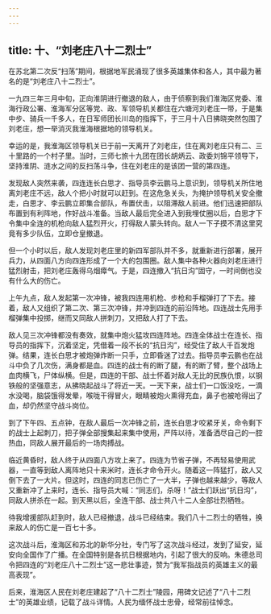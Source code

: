 ```yaml
---
---
---
```

title: 十、“刘老庄八十二烈士”
---



在苏北第二次反“扫荡”期间，根据地军民涌现了很多英雄集体和各人，其中最为著名的是“刘老庄八十二烈士”。

一九四三年三月中旬，正向淮阴进行撤退的敌人，由于侦察到我们淮海区党委、淮海行政公署、淮海军分区等党、政、军领导机关都住在六塘河刘老庄一带，于是集中步、骑兵一千多人，在日军师团长川岛的指挥下，于三月十八日拂晓突然包围了刘老庄，想一举消灭我淮海根据地的领导机关。

幸运的是，我淮海区领导机关已于前一天离开了刘老庄，住在离刘老庄只有二、三十里路的一个村子里。当时，三师七旅十九团在团长胡炳云、政委刘锦平领导下，坚持淮阴、涟水之间的反扫荡斗争，住在刘老庄的是该团一营的第四连。

发现敌人突然来袭，四连连长白思才、指导员李云鹏马上意识到，领导机关所住地离刘老庄不远，敌人个把小时就可以赶到。在这危急关头，为掩护领导机关安全撤走，白思才、李云鹏立即集合部队，布置伏击，以阻滞敌人前进。他们迅速把部队布置到有利阵地，作好战斗准备。当敌人最后完全进入到我埋仗圈以后，白思才下令集中全连的机枪向敌人猛烈开火，打得敌人蒙头转向。敌人一下子摸不清这里究竟有多少队伍，立即仓皇撤退。

但一个小时以后，敌人发现刘老庄里的新四军部队并不多，就重新进行部署，展开兵力，从四面八方向四连形成了一个大的包围圈。敌人集中各种火器向刘老庄进行猛烈射击，把刘老庄轰得乌烟瘴气。于是，四连撤入“抗日沟”固守，一时间倒也没有什么大的伤亡。

上午九点，敌人发起第一次冲锋，被我四连用机枪、步枪和手榴弹打了下去。接着，敌人又组织了第二次、第三次冲锋，并冲到四连的前沿阵地。四连战士先用手榴弹集中投掷，继而又同敌人拼刺刀，又把敌人打了下去。

敌人见三次冲锋都没有奏效，就集中炮火猛攻四连阵地。四连全体战士在连长、指导员的指挥下，沉着坚定，凭借着一段不长的“抗日沟”，经受住了敌人千百发炮弹。结果，连长白思才被炮弹炸断一只手，立即昏迷了过去。指导员李云鹏也在战斗中负了几次伤，满身都是血。四连的战士有的断了腿，有的断了臂，整个战场上血肉横飞，尸体纵横。但是，四连的干部、战士怀着对敌人无比的民族仇恨，以钢铁般的坚强意志，从拂晓起战斗了将近一天。一天下来，战士们一口饭没吃，一滴水没喝，脑袋饿得发晕，喉咙干得冒火，眼睛被炮火熏得充血，鼻子也被呛得出了血，却仍然坚守战斗岗位。

到了下午四、五点钟，在敌人最后一次冲锋之前，连长白思才咬紧牙关，命令剩下的战士上起刺刀，把子弹全部搜集起来集中使用，严阵以待，准备洒尽自己的一腔热血，同敌人展开最后的一场肉搏战。

临近黄昏时，敌人终于从四面八方攻上来了。四连为节省子弹，不再轻易使用武器，一直等到敌人离阵地只十来米时，连长才命令开火。随着这一阵猛打，敌人又倒下去了一大片。但这时，四连的同志已伤亡了一大半，子弹也越来越少，等敌人又重新冲了上来时，连长、指导员大喊：“同志们，杀呀！”战士们跃出“抗日沟”，同敌人拼杀在一起。到天黑以后，全连干部、战士共八十二人全部壮烈牺牲。

待我增援部队赶到时，敌人已经撤退，战斗已经结束。我们八十二烈士的牺牲，换来敌人的伤亡是一百七十多。

这次战斗后，淮海区和苏北的新华分社，专门写了这次战斗经过，发到了延安，延安向全国作了广播。在全国特别是各抗日根据地内，引起了很大的反响。朱德总司令把四连的“刘老庄八十二烈士”这一悲壮事迹，赞为“我军指战员的英雄主义的最高表现”。

后来，淮海区人民在刘老庄建起了“八十二烈士”陵园，用碑文记述了“八十二烈士”的英雄业绩，记载了战斗详情。人民为缅怀战士忠骨，经常前往悼念。